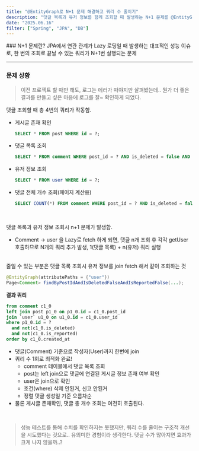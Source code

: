 ```yaml
---
title: "@EntityGraph로 N+1 문제 해결하고 쿼리 수 줄이기"
description: "댓글 목록과 유저 정보를 함께 조회할 때 발생하는 N+1 문제를 @EntityGraph를 통해 어떻게 최적화했는지 정리한 글입니다"
date: "2025.06.16"
filter: ["Spring", "JPA", "DB"]
---
```


<aside>
  ### N+1 문제란?
  JPA에서 연관 관계가 Lazy 로딩일 때 발생하는 대표적인 성능 이슈로, 한 번의 조회로 끝날 수 있는 쿼리가 N+1번 실행되는 문제
</aside>

---

### 문제 상황
<blockquote>
  이전 프로젝트 할 때만 해도, 로그는 에러가 떠야지만 살펴봤는데.. 뭔가 더 좋은 결과를 만들고 싶은 마음에 로그를 잘~ 확인하게 되었다.
</blockquote>
댓글 조회할 때 총 4번의 쿼리가 작동함.

- 게시글 존재 확인
    
    ```sql
    SELECT * FROM post WHERE id = ?;
    ```    
- 댓글 목록 조회
    
    ```sql
    SELECT * FROM comment WHERE post_id = ? AND is_deleted = false AND is_reported = false ORDER BY created_at LIMIT ?, ?;
    ```    
- 유저 정보 조회
    
    ```sql
    SELECT * FROM user WHERE id = ?;
    ```
- 댓글 전체 개수 조회(페이지 계산용)
    
    ```sql
    SELECT COUNT(*) FROM comment WHERE post_id = ? AND is_deleted = false AND is_reported = false;
    ```

<br />

<ThinShortLine />  

댓글 목록과 유저 정보 조회시 n+1 문제가 발생함.
- Comment → user 을 Lazy로 fetch 하게 되면, 댓글 n개 조회 후 각각 getUser 호출하므로 N개의 쿼리 추가 발생, 1(댓글 목록) + n(유저) 쿼리 실행
<br />
줄일 수 있는 부분은 댓글 목록 조회시 유저 정보를 join fetch 해서 같이 조회하는 것

```java
@EntityGraph(attributePaths = {"user"})
Page<Comment> findByPostIdAndIsDeletedFalseAndIsReportedFalse(...);
```
<ThinShortLine />
  
**결과 쿼리**
  ```sql
  from comment c1_0
  left join post p1_0 on p1_0.id = c1_0.post_id
  join `user` u1_0 on u1_0.id = c1_0.user_id
  where p1_0.id = ?
    and not(c1_0.is_deleted)
    and not(c1_0.is_reported)
  order by c1_0.created_at
  ```
- 댓글(Comment) 기준으로 작성자(User)까지 한번에 join
-	쿼리 수 1회로 최적화 완료!
    - comment 테이블에서 댓글 목록 조회
    - post는 left join으로 댓글에 연결된 게시글 정보 존재 여부 확인
    - user은 join으로 확인
    - 조건(where) 삭제 안된거, 신고 안된거
    - 정렬 댓글 생성일 기준 오름차순
- 물론 게시글 존재확인, 댓글 총 개수 조회는 여전히 호출된다.

<br />

<blockquote>
  성능 테스트를 통해 수치를 확인하지는 못했지만, 쿼리 수를 줄이는 구조적 개선을 시도했다는 것으로.. 유의미한 경험이라 생각한다.
  댓글 수가 많아지면 효과가 크게 나지 않을까..?
</blockquote>